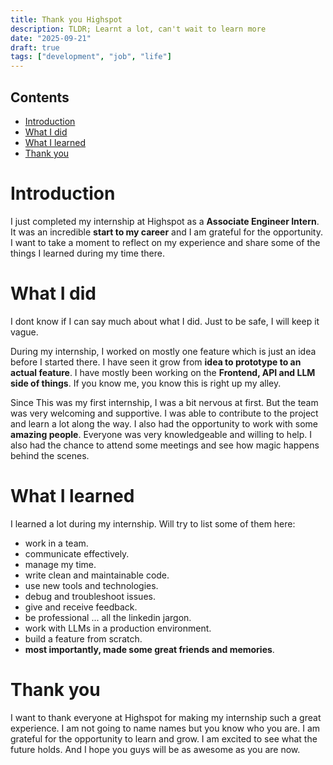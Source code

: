 ```yaml
---
title: Thank you Highspot
description: TLDR; Learnt a lot, can't wait to learn more
date: "2025-09-21"
draft: true
tags: ["development", "job", "life"]
---
```

## Contents

*   [Introduction](#introduction)
*   [What I did](#what-i-did)
*   [What I learned](#what-i-learned)
*   [Thank you](#thank-you)

# Introduction

I just completed my internship at Highspot as a **Associate Engineer Intern**.
It was an incredible **start to my career** and I am grateful for the opportunity.
I want to take a moment to reflect on my experience and share some of the things I learned
during my time there.

# What I did

I dont know if I can say much about what I did. Just to be safe, I will keep it vague.

During my internship, I worked on mostly one feature which is just an idea before I started there.
I have seen it grow from **idea to prototype to an actual feature**.
I have mostly been working on the **Frontend, API and LLM side of things**.
If you know me, you know this is right up my alley.

Since This was my first internship, I was a bit nervous at first.
But the team was very welcoming and supportive.
I was able to contribute to the project and learn a lot along the way.
I also had the opportunity to work with some **amazing people**.
Everyone was very knowledgeable and willing to help.
I also had the chance to attend some meetings and see how magic happens behind the scenes.

# What I learned

I learned a lot during my internship.
Will try to list some of them here:
-  work in a team.
-  communicate effectively.
-  manage my time.
-  write clean and maintainable code.
-  use new tools and technologies.
-  debug and troubleshoot issues.
-  give and receive feedback.
-  be professional ... all the linkedin jargon.
-  work with LLMs in a production environment.
-  build a feature from scratch.
-  **most importantly, made some great friends and memories**.

# Thank you
I want to thank everyone at Highspot for making my internship such a great experience.
I am not going to name names but you know who you are.
I am grateful for the opportunity to learn and grow.
I am excited to see what the future holds.
And I hope you guys will be as awesome as you are now.